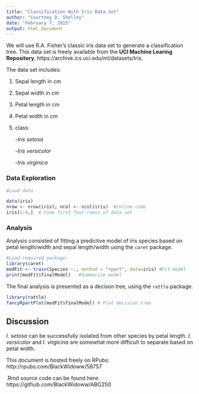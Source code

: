 ```yaml
---
title: "Classification With Iris Data Set"
author: "Courtney D. Shelley"
date: "February 7, 2015"
output: html_document
---
```



We will use R.A. Fisher's classic iris data set to generate a classification tree.  This data set is freely available from the **UCI Machine Learing Repository**, https://archive.ics.uci.edu/ml/datasets/Iris.  

The data set includes:

1. Sepal length in cm
2. Sepal width in cm
3. Petal length in cm
4. Petal width in cm
5.  class:

    -_Iris setosa_
  
    -_Iris versicolor_
  
    -_Iris virginica_
  
### Data Exploration

```r
#Load data

data(iris)
nrow <- nrow(iris); ncol <- ncol(iris)  #inline code
iris[1:4,]  # View first four rowss of data set
```  


### Analysis

Analysis consisted of fitting a predictive model of iris species based on 
petal length/width and sepal length/width using the `caret` package. 

```r

#Load required package:
library(caret)
modFit <- train(Species ~., method = "rpart", data=iris) #Fit model
print(modFit$finalModel)   #Summarize model
```



The final analysis is presented as a decison tree, using the `rattle` package.

```r
library(rattle)
fancyRpartPlot(modFit$finalModel) # Plot decision tree
```

## Discussion

_I. setosa_ can be successfully isolated from other species by petal length.  _I. versicolor_ and _I. virgicina_ are somewhat more difficult to separate based on petal width.  



This document is hosted freely on RPubs:   http://rpubs.com/BlackWidoww/58757

.Rmd source code can be found here: https://github.com/BlackWidoww/ABG250
